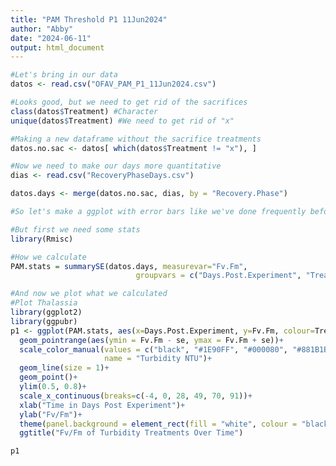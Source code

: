 ```yaml
---
title: "PAM Threshold P1 11Jun2024"
author: "Abby"
date: "2024-06-11"
output: html_document
---
```


```r
#Let's bring in our data
datos <- read.csv("OFAV_PAM_P1_11Jun2024.csv")

#Looks good, but we need to get rid of the sacrifices
class(datos$Treatment) #Character
unique(datos$Treatment) #We need to get rid of "x" 

#Making a new dataframe without the sacrifice treatments
datos.no.sac <- datos[ which(datos$Treatment != "x"), ]

#Now we need to make our days more quantitative
dias <- read.csv("RecoveryPhaseDays.csv")

datos.days <- merge(datos.no.sac, dias, by = "Recovery.Phase")

#So let's make a ggplot with error bars like we've done frequently before.

#But first we need some stats
library(Rmisc)

#How we calculate
PAM.stats = summarySE(datos.days, measurevar="Fv.Fm", 
                            groupvars = c("Days.Post.Experiment", "Treatment"))

#And now we plot what we calculated
#Plot Thalassia
library(ggplot2)
library(ggpubr)
p1 <- ggplot(PAM.stats, aes(x=Days.Post.Experiment, y=Fv.Fm, colour=Treatment)) + 
  geom_pointrange(aes(ymin = Fv.Fm - se, ymax = Fv.Fm + se))+
  scale_color_manual(values = c("black", "#1E90FF", "#000080", "#881B1B"),
                     name = "Turbidity NTU")+
  geom_line(size = 1)+
  geom_point()+
  ylim(0.5, 0.8)+
  scale_x_continuous(breaks=c(-4, 0, 28, 49, 70, 91))+
  xlab("Time in Days Post Experiment")+
  ylab("Fv/Fm")+
  theme(panel.background = element_rect(fill = "white", colour = "black"))+
  ggtitle("Fv/Fm of Turbidity Treatments Over Time")

p1

```
